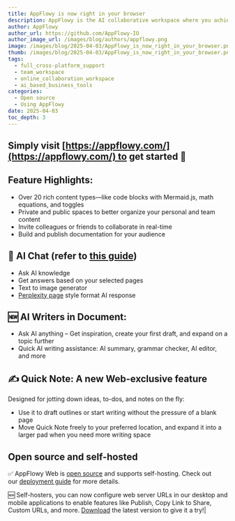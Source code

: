 ```yaml
---
title: AppFlowy is now right in your browser
description: AppFlowy is the AI collaborative workspace where you achieve more without losing control of your data. It enables you to manage team projects, build a centralized knowledge base, and write beautiful pages with AI.
author: AppFlowy
author_url: https://github.com/AppFlowy-IO
author_image_url: /images/blog/authors/appflowy.png
image: /images/blog/2025-04-03/AppFlowy_is_now_right_in_your_browser.png
thumb: /images/blog/2025-04-03/AppFlowy_is_now_right_in_your_browser.png
tags:
  - full_cross-platform_support
  - team_workspace
  - online_collaboration_workspace
  - ai_based_business_tools
categories:
  - Open source
  - Using AppFlowy
date: 2025-04-03
toc_depth: 3
---
```

## Simply visit [https://appflowy.com/](https://appflowy.com/) to get started 🥳

## Feature Highlights:
- Over 20 rich content types—like code blocks with Mermaid.js, math equations, and toggles
- Private and public spaces to better organize your personal and team content
- Invite colleagues or friends to collaborate in real-time
- Build and publish documentation for your audience

## 💬 AI Chat (refer to [**this guide**](https://appflowy.com/guide/intro-to-appflowy-ai)**)**  
- Ask AI knowledge
- Get answers based on your selected pages
- Text to image generator
- [Perplexity page](https://www.perplexity.ai/hub/blog/perplexity-pages) style format AI response

## 🆕 AI Writers in Document:
- Ask AI anything – Get inspiration, create your first draft, and expand on a topic further
- Quick AI writing assistance: AI summary, grammar checker, AI editor, and more

## ✍️ Quick Note: A new Web-exclusive feature

Designed for jotting down ideas, to-dos, and notes on the fly:

- Use it to draft outlines or start writing without the pressure of a blank page
- Move Quick Note freely to your preferred location, and expand it into a larger pad when you need more writing space

## Open source and self-hosted
✅ AppFlowy Web is [open source](https://github.com/AppFlowy-IO/AppFlowy-Web) and supports self-hosting. Check out our [deployment guide](https://appflowy.com/docs/self-host-appflowy-overview) for more details.

🆕 Self-hosters, you can now configure web server URLs in our desktop and mobile applications to enable features like Publish, Copy Link to Share, Custom URLs, and more. [Download](https://appflowy.com/download) the latest version to give it a try!|